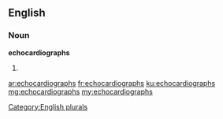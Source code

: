==English==

===Noun===
'''echocardiographs'''

# {{plural of|echocardiograph}}

[[Category:English plurals]]

[[ar:echocardiographs]]
[[fr:echocardiographs]]
[[ku:echocardiographs]]
[[mg:echocardiographs]]
[[my:echocardiographs]]